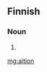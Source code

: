 ==Finnish==

===Noun===
{{head|fi|noun form}}

# {{fi-form of|type=noun|case=genitive|pl=singular|aitio}}

[[mg:aition]]